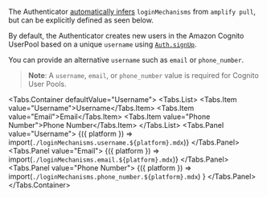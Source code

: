 
<Alert role="none" heading="Zero Configuration">

The Authenticator [automatically infers](/connected-components/authenticator#step-1-configure-backend) `loginMechanisms` from `amplify pull`,
but can be explicitly defined as seen below.

</Alert>

By default, the Authenticator creates new users in the Amazon Cognito UserPool based on a unique `username` using
[`Auth.signUp`](https://docs.amplify.aws/lib/auth/emailpassword/q/platform/js).

You can provide an alternative `username` such as `email` or `phone_number`.

> **Note**: A `username`, `email`, or `phone_number` value is required for Cognito User Pools.

<Tabs.Container defaultValue="Username">
  <Tabs.List>
    <Tabs.Item value="Username">Username</Tabs.Item>
    <Tabs.Item value="Email">Email</Tabs.Item>
    <Tabs.Item value="Phone Number">Phone Number</Tabs.Item>
  </Tabs.List>
  <Tabs.Panel value="Username">
    <Fragment>
      {({ platform }) => import(`./loginMechanisms.username.${platform}.mdx`)}
    </Fragment>
  </Tabs.Panel>
  <Tabs.Panel value="Email">
    <Fragment>
      {({ platform }) => import(`./loginMechanisms.email.${platform}.mdx`)}
    </Fragment>
  </Tabs.Panel>
  <Tabs.Panel value="Phone Number">
    <Fragment>
      {({ platform }) =>
        import(`./loginMechanisms.phone_number.${platform}.mdx`)
      }
    </Fragment>
  </Tabs.Panel>
</Tabs.Container>
